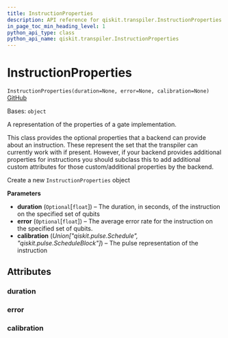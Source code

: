 ```yaml
---
title: InstructionProperties
description: API reference for qiskit.transpiler.InstructionProperties
in_page_toc_min_heading_level: 1
python_api_type: class
python_api_name: qiskit.transpiler.InstructionProperties
---
```


# InstructionProperties

<span id="qiskit.transpiler.InstructionProperties" />

`InstructionProperties(duration=None, error=None, calibration=None)` [GitHub](https://github.com/qiskit/qiskit/tree/stable/0.22/qiskit/transpiler/target.py "view source code")

Bases: `object`

A representation of the properties of a gate implementation.

This class provides the optional properties that a backend can provide about an instruction. These represent the set that the transpiler can currently work with if present. However, if your backend provides additional properties for instructions you should subclass this to add additional custom attributes for those custom/additional properties by the backend.

Create a new `InstructionProperties` object

**Parameters**

*   **duration** (`Optional`\[`float`]) – The duration, in seconds, of the instruction on the specified set of qubits
*   **error** (`Optional`\[`float`]) – The average error rate for the instruction on the specified set of qubits.
*   **calibration** (*Union\["qiskit.pulse.Schedule", "qiskit.pulse.ScheduleBlock"]*) – The pulse representation of the instruction

## Attributes

<span id="qiskit.transpiler.InstructionProperties.duration" />

### duration

<span id="qiskit.transpiler.InstructionProperties.error" />

### error

<span id="qiskit.transpiler.InstructionProperties.calibration" />

### calibration

